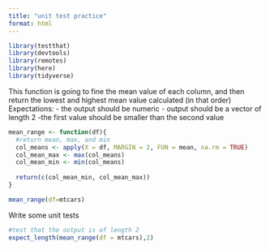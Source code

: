 ```yaml
---
title: "unit test practice"
format: html
---
```


```r
library(testthat)
library(devtools)
library(remotes)
library(here)
library(tidyverse)
```

This function is going to fine the mean value of each column, and then return the lowest and highest mean value calculated (in that order)
Expectations:
- the output should be numeric
- output should be a vector of length 2
-the first value should be smaller than the second value


```r
mean_range <- function(df){
  #return mean, max, and min
  col_means <- apply(X = df, MARGIN = 2, FUN = mean, na.rm = TRUE)
  col_mean_max <- max(col_means)
  col_mean_min <- min(col_means)
  
  return(c(col_mean_min, col_mean_max))
}

mean_range(df=mtcars)

```
Write some unit tests

```r
#test that the output is of length 2
expect_length(mean_range(df = mtcars),2)


```


